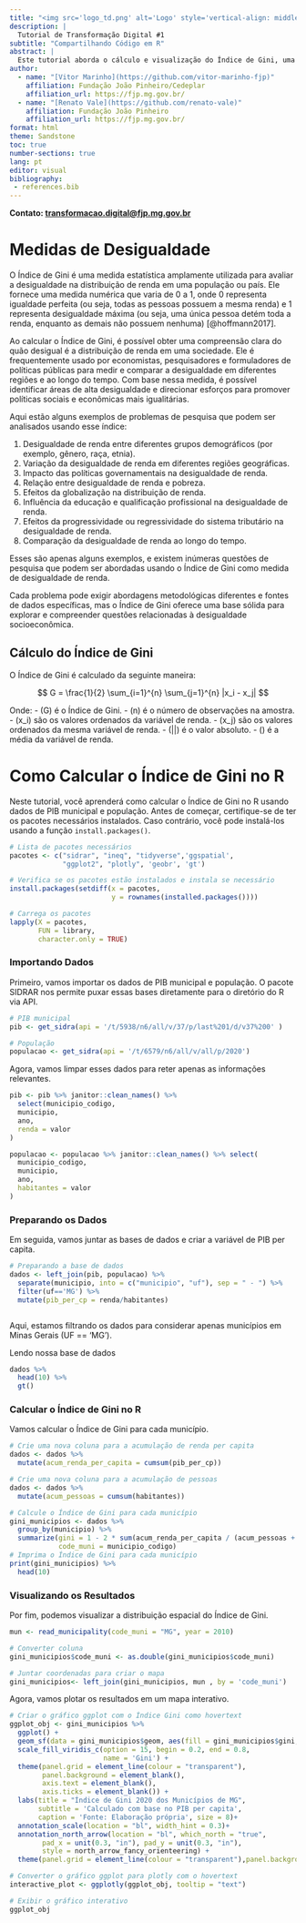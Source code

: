 ```yaml
---
title: "<img src='logo_td.png' alt='Logo' style='vertical-align: middle; width:150px'> Índice de Gini"
description: | 
  Tutorial de Transformação Digital #1
subtitle: "Compartilhando Código em R"
abstract: |
  Este tutorial aborda o cálculo e visualização do Índice de Gini, uma medida estatística amplamente utilizada para avaliar a desigualdade na distribuição de renda em populações ou regiões. O Índice de Gini varia de 0 (igualdade perfeita) a 1 (desigualdade máxima) e é essencial para economistas, pesquisadores e formuladores de políticas públicas compreenderem a desigualdade socioeconômica.
author:
  - name: "[Vitor Marinho](https://github.com/vitor-marinho-fjp)"
    affiliation: Fundação João Pinheiro/Cedeplar
    affiliation_url: https://fjp.mg.gov.br/
  - name: "[Renato Vale](https://github.com/renato-vale)"
    affiliation: Fundação João Pinheiro
    affiliation_url: https://fjp.mg.gov.br/
format: html
theme: Sandstone
toc: true 
number-sections: true
lang: pt
editor: visual
bibliography: 
 - references.bib
---
```


**Contato: [transformacao.digital\@fjp.mg.gov.br](mailto:transformacao.digital@fjp.mg.gov.br)**

# Medidas de Desigualdade

O Índice de Gini é uma medida estatística amplamente utilizada para avaliar a desigualdade na distribuição de renda em uma população ou país. Ele fornece uma medida numérica que varia de 0 a 1, onde 0 representa igualdade perfeita (ou seja, todas as pessoas possuem a mesma renda) e 1 representa desigualdade máxima (ou seja, uma única pessoa detém toda a renda, enquanto as demais não possuem nenhuma) [@hoffmann2017].

Ao calcular o Índice de Gini, é possível obter uma compreensão clara do quão desigual é a distribuição de renda em uma sociedade. Ele é frequentemente usado por economistas, pesquisadores e formuladores de políticas públicas para medir e comparar a desigualdade em diferentes regiões e ao longo do tempo. Com base nessa medida, é possível identificar áreas de alta desigualdade e direcionar esforços para promover políticas sociais e econômicas mais igualitárias.

Aqui estão alguns exemplos de problemas de pesquisa que podem ser analisados usando esse índice:

1.  Desigualdade de renda entre diferentes grupos demográficos (por exemplo, gênero, raça, etnia).
2.  Variação da desigualdade de renda em diferentes regiões geográficas.
3.  Impacto das políticas governamentais na desigualdade de renda.
4.  Relação entre desigualdade de renda e pobreza.
5.  Efeitos da globalização na distribuição de renda.
6.  Influência da educação e qualificação profissional na desigualdade de renda.
7.  Efeitos da progressividade ou regressividade do sistema tributário na desigualdade de renda.
8.  Comparação da desigualdade de renda ao longo do tempo.

Esses são apenas alguns exemplos, e existem inúmeras questões de pesquisa que podem ser abordadas usando o Índice de Gini como medida de desigualdade de renda.

Cada problema pode exigir abordagens metodológicas diferentes e fontes de dados específicas, mas o Índice de Gini oferece uma base sólida para explorar e compreender questões relacionadas à desigualdade socioeconômica.

## Cálculo do Índice de Gini

O Índice de Gini é calculado da seguinte maneira:

$$
 G = \frac{1}{2} \sum_{i=1}^{n} \sum_{j=1}^{n} |x_i - x_j|
$$

Onde: - (G) é o Índice de Gini. - (n) é o número de observações na amostra. - (x_i) são os valores ordenados da variável de renda. - (x_j) são os valores ordenados da mesma variável de renda. - (\|\cdot\|) é o valor absoluto. - (\mu) é a média da variável de renda.

# Como Calcular o Índice de Gini no R

Neste tutorial, você aprenderá como calcular o Índice de Gini no R usando dados de PIB municipal e população. Antes de começar, certifique-se de ter os pacotes necessários instalados. Caso contrário, você pode instalá-los usando a função `install.packages()`.

```r
# Lista de pacotes necessários
pacotes <- c("sidrar", "ineq", "tidyverse",'ggspatial', 
             "ggplot2", "plotly", 'geobr', 'gt')

# Verifica se os pacotes estão instalados e instala se necessário
install.packages(setdiff(x = pacotes,
                         y = rownames(installed.packages())))

# Carrega os pacotes
lapply(X = pacotes,
       FUN = library,
       character.only = TRUE)

```

### Importando Dados

Primeiro, vamos importar os dados de PIB municipal e população. O pacote SIDRAR nos permite puxar essas bases diretamente para o diretório do R via API.

```r
# PIB municipal
pib <- get_sidra(api = '/t/5938/n6/all/v/37/p/last%201/d/v37%200' )

# População
populacao <- get_sidra(api = '/t/6579/n6/all/v/all/p/2020')

```

Agora, vamos limpar esses dados para reter apenas as informações relevantes.

```r
pib <- pib %>% janitor::clean_names() %>%
  select(municipio_codigo,
  municipio,
  ano,
  renda = valor
)

populacao <- populacao %>% janitor::clean_names() %>% select(
  municipio_codigo,
  municipio,
  ano,
  habitantes = valor
)
```

### Preparando os Dados

Em seguida, vamos juntar as bases de dados e criar a variável de PIB per capita.

```r

# Preparando a base de dados
dados <- left_join(pib, populacao) %>%
  separate(municipio, into = c("municipio", "uf"), sep = " - ") %>%
  filter(uf=='MG') %>% 
  mutate(pib_per_cp = renda/habitantes)



```

Aqui, estamos filtrando os dados para considerar apenas municípios em Minas Gerais (UF == 'MG').

Lendo nossa base de dados

```r
dados %>%
  head(10) %>%
  gt()
```

### Calcular o Índice de Gini no R

Vamos calcular o Índice de Gini para cada município.

```r
# Crie uma nova coluna para a acumulação de renda per capita
dados <- dados %>%
  mutate(acum_renda_per_capita = cumsum(pib_per_cp))

# Crie uma nova coluna para a acumulação de pessoas
dados <- dados %>%
  mutate(acum_pessoas = cumsum(habitantes))

# Calcule o Índice de Gini para cada município
gini_municipios <- dados %>%
  group_by(municipio) %>%
  summarize(gini = 1 - 2 * sum(acum_renda_per_capita / (acum_pessoas + 1)),
            code_muni = municipio_codigo)
# Imprima o Índice de Gini para cada município
print(gini_municipios) %>%
  head(10)
```

### Visualizando os Resultados

Por fim, podemos visualizar a distribuição espacial do Índice de Gini.

```r

mun <- read_municipality(code_muni = "MG", year = 2010)

# Converter coluna
gini_municipios$code_muni <- as.double(gini_municipios$code_muni)

# Juntar coordenadas para criar o mapa
gini_municipios<- left_join(gini_municipios, mun , by = 'code_muni')

```

Agora, vamos plotar os resultados em um mapa interativo.

```r

# Criar o gráfico ggplot com o Índice Gini como hovertext
ggplot_obj <- gini_municipios %>% 
  ggplot() +
  geom_sf(data = gini_municipios$geom, aes(fill = gini_municipios$gini, text = paste("Município: ", gini_municipios$NM_MUNICIP, "<br>Índice Gini: ", gini_municipios$gini))) +
  scale_fill_viridis_c(option = 15, begin = 0.2, end = 0.8,
                       name = 'Gini') +
  theme(panel.grid = element_line(colour = "transparent"),
        panel.background = element_blank(),
        axis.text = element_blank(),
        axis.ticks = element_blank()) +
  labs(title = "Índice de Gini 2020 dos Municípios de MG",
       subtitle = 'Calculado com base no PIB per capita',
       caption = 'Fonte: Elaboração própria', size = 8)+
  annotation_scale(location = "bl", width_hint = 0.3)+ 
  annotation_north_arrow(location = "bl", which_north = "true", 
        pad_x = unit(0.3, "in"), pad_y = unit(0.3, "in"),
        style = north_arrow_fancy_orienteering) +
  theme(panel.grid = element_line(colour = "transparent"),panel.background =  element_blank(),axis.text = element_blank(),axis.ticks = element_blank())

# Converter o gráfico ggplot para plotly com o hovertext
interactive_plot <- ggplotly(ggplot_obj, tooltip = "text")

# Exibir o gráfico interativo
ggplot_obj
```
